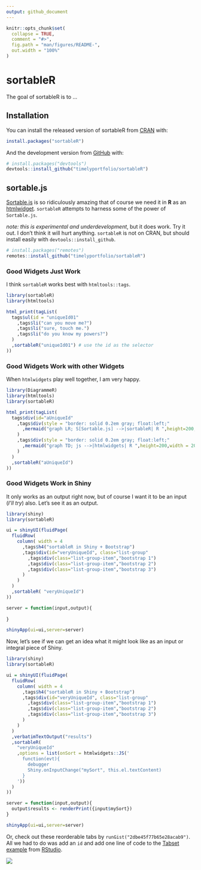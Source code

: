 ```yaml
---
output: github_document
---
```


<!-- README.md is generated from README.Rmd. Please edit that file -->

```r
knitr::opts_chunk$set(
  collapse = TRUE,
  comment = "#>",
  fig.path = "man/figures/README-",
  out.width = "100%"
)
```
# sortableR

<!-- badges: start -->
<!-- badges: end -->

The goal of sortableR is to ...

## Installation

You can install the released version of sortableR from [CRAN](https://CRAN.R-project.org) with:

```r
install.packages("sortableR")
```

And the development version from [GitHub](https://github.com/) with:

```r
# install.packages("devtools")
devtools::install_github("timelyportfolio/sortableR")
```
## sortable.js

[Sortable.js](http://rubaxa.github.io/Sortable) is so ridiculously amazing that of course we need it in **R** as an [htmlwidget](http://htmlwidgets.org).  `sortableR` attempts to harness some of the power of `Sortable.js`.

*note: this is experimental and underdevelopment*, but it does work.  Try it out.  I don't think it will hurt anything.  `sortableR` is not on CRAN, but should install easily with `devtools::install_github`.

```r
# install.packages("remotes")
remotes::install_github("timelyportfolio/sortableR")
```

### Good Widgets Just Work

I think `sortableR` works best with `htmltools::tags`.

```r
library(sortableR)
library(htmltools)

html_print(tagList(
  tags$ul(id = "uniqueId01"
    ,tags$li("can you move me?")
    ,tags$li("sure, touch me.")
    ,tags$li("do you know my powers?")
  )
  ,sortableR("uniqueId01") # use the id as the selector
))
```

### Good Widgets Work with other Widgets

When `htmlwidgets` play well together, I am very happy.

```r
library(DiagrammeR)
library(htmltools)
library(sortableR)

html_print(tagList(
  tags$div(id="aUniqueId"
    ,tags$div(style = "border: solid 0.2em gray; float:left;"
      ,mermaid("graph LR; S[Sortable.js] -->|sortableR| R ",height=200,width = 200)
    )
    ,tags$div(style = "border: solid 0.2em gray; float:left;"
      ,mermaid("graph TD; js -->|htmlwidgets| R ",height=200,width = 200)
    )
  )
  ,sortableR("aUniqueId")
))

```

### Good Widgets Work in Shiny

It only works as an output right now, but of course I want it to be an input (*I'll try*) also.  Let's see it as an output.

```r
library(shiny)
library(sortableR)

ui = shinyUI(fluidPage(
  fluidRow(
    column( width = 4
      ,tags$h4("sortableR in Shiny + Bootstrap")
      ,tags$div(id="veryUniqueId", class="list-group"
        ,tags$div(class="list-group-item","bootstrap 1")
        ,tags$div(class="list-group-item","bootstrap 2")
        ,tags$div(class="list-group-item","bootstrap 3")
      )
    )
  )
  ,sortableR( "veryUniqueId")
))

server = function(input,output){
  
}

shinyApp(ui=ui,server=server)
```

Now, let's see if we can get an idea what it might look like as an input or integral piece of Shiny.

```r
library(shiny)
library(sortableR)

ui = shinyUI(fluidPage(
  fluidRow(
    column( width = 4
      ,tags$h4("sortableR in Shiny + Bootstrap")
      ,tags$div(id="veryUniqueId", class="list-group"
        ,tags$div(class="list-group-item","bootstrap 1")
        ,tags$div(class="list-group-item","bootstrap 2")
        ,tags$div(class="list-group-item","bootstrap 3")
      )
    )
  )
  ,verbatimTextOutput("results")
  ,sortableR(
    "veryUniqueId"
    ,options = list(onSort = htmlwidgets::JS('
      function(evt){
        debugger
        Shiny.onInputChange("mySort", this.el.textContent)
      }      
    '))
  )
))

server = function(input,output){
  output$results <- renderPrint({input$mySort})
}

shinyApp(ui=ui,server=server)
```

Or, check out these reorderable tabs by `runGist("2dbe45f77b65e28acab9")`.  All we had to do was add an `id` and add one line of code to the [Tabset example](https://github.com/rstudio/shiny-examples/tree/master/006-tabsets) from [RStudio](http://rstudio.com).

<img src="inst/images/sortableR_tabs.gif"/>
